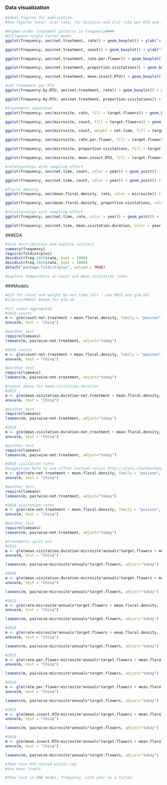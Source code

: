 ### Data visualization
```r
#Ideal figures for publication.
#Two figures total: 1(a) rate, (b) duration and 2(a) rate per RTU and (b) mean visitation rate per RTU - maybe I think there are other options.  ADD insect.RTU richness

#Higher-order treatment patterns in frequency####
#Collapsed single factor model
ggplot(frequency, aes(net.treatment, rate)) + geom_boxplot() + ylab("visitation rate") + facet_wrap(~year)

ggplot(frequency, aes(net.treatment, count)) + geom_boxplot() + ylab("visitations") + facet_wrap(~year)

ggplot(frequency, aes(net.treatment, rate.per.flower)) + geom_boxplot() + ylab("visitations per flower") + facet_wrap(~year)

ggplot(frequency, aes(net.treatment, proportion.visitations)) + geom_boxplot() + ylab("mean duration of visit per total duration recorded") + facet_wrap(~year)

ggplot(frequency, aes(net.treatment, mean.insect.RTU)) + geom_boxplot() + ylab("mean RTU richness") + facet_wrap(~year)

#net treatment per RTU
ggplot(frequency.by.RTU, aes(net.treatment, rate)) + geom_boxplot() + ylab("visitation rate") + facet_wrap(~insect.RTU*year)

ggplot(frequency.by.RTU, aes(net.treatment, proportion.visitations)) + geom_boxplot() + ylab("mean duration of visit per total duration recorded") + facet_wrap(~insect.RTU*year)

#Treatments separated
ggplot(frequency, aes(microsite, rate, fill = target.flowers)) + geom_boxplot() + facet_wrap(~year) + scale_fill_brewer(palette = "YlGn")

ggplot(frequency, aes(microsite, count, fill = target.flowers)) + geom_boxplot() + facet_wrap(~year) + scale_fill_brewer(palette = "YlGn")

ggplot(frequency, aes(microsite, count, weight = net.time, fill = target.flowers)) + geom_histogram(stat="identity") + facet_wrap(~year) + scale_fill_brewer(palette = "YlGn")

ggplot(frequency, aes(microsite, rate.per.flower, fill = target.flowers)) + geom_boxplot() + facet_wrap(~year) + scale_fill_brewer(palette = "YlGn")

ggplot(frequency, aes(microsite, proportion.visitations, fill = target.flowers)) + geom_boxplot() + facet_wrap(~year) + scale_fill_brewer(palette = "YlGn")

ggplot(frequency, aes(microsite, mean.insect.RTU, fill = target.flowers)) + geom_boxplot() + facet_wrap(~year) + scale_fill_brewer(palette = "YlGn")

#relationships with sampling effort
ggplot(frequency, aes(net.time, count, color = year)) + geom_point()

ggplot(frequency, aes(net.time, count, color = year)) + geom_point() + facet_wrap(~microsite)

#floral density
ggplot(frequency, aes(mean.floral.density, rate, color = microsite)) + geom_point() + facet_wrap(~year)

ggplot(frequency, aes(mean.floral.density, proportion.visitations, color = microsite)) + geom_point() + facet_wrap(~year)

#relationships with sampling effort
ggplot(frequency, aes(net.time, rate, color = year)) + geom_point() + facet_wrap(~microsite*target.flowers)

ggplot(frequency, aes(net.time, mean.visitation.duration, color = year)) + geom_point() + facet_wrap(~microsite*target.flowers)

```

###EDA
```r
#test distributions and explore outliers
summary(frequency)
require(fitdistrplus)
descdist(freq.2015$rate, boot = 1000)
descdist(freq.2016$rate, boot = 1000)
detach("package:fitdistrplus", unload = TRUE)

#explore temperature on count and mean visitation rates


```

###Models
```r
#GLM for count and weight by net.time (alt - use MASS and glm.nb)
#library(MASS) #need for glm.nb

#all codes aggregated
#2015 counts
m <- glm(count~net.treatment + mean.floral.density, family = "poisson", weight = net.time, data = freq.2015)
anova(m, test = "Chisq") 

#posthoc test
require(lsmeans)
lsmeans(m, pairwise~net.treatment, adjust="tukey")

#2016 counts
m <- glm(count~net.treatment + mean.floral.density, family = "poisson", weight = net.time, data = freq.2016)
anova(m, test = "Chisq") 

#posthoc test
require(lsmeans)
lsmeans(m, pairwise~net.treatment, adjust="tukey")

#repeat above for mean.visitation.duration
#2015
m <- glm(mean.visitation.duration~net.treatment + mean.floral.density, family = "gaussian", weight = net.time, data = freq.2015)
anova(m, test = "Chisq") 

#posthoc test
require(lsmeans)
lsmeans(m, pairwise~net.treatment, adjust="tukey")

#2016
m <- glm(mean.visitation.duration~net.treatment + mean.floral.density, family = "gaussian", weight = net.time, data = freq.2016)
anova(m, test = "Chisq") 

#posthoc test
require(lsmeans)
lsmeans(m, pairwise~net.treatment, adjust="tukey")

#2015 visitation rates 
#suggestion here to use offset instead ratios http://stats.stackexchange.com/questions/164889/how-to-deal-with-non-integer-warning-from-negative-binomial-glm
m <- glm(rate~net.treatment + mean.floral.density, family = "poisson", data = freq.2015)
anova(m, test = "Chisq") 

#posthoc test
require(lsmeans)
lsmeans(m, pairwise~net.treatment, adjust="tukey")

#2016 visitation rates 
m <- glm(rate~net.treatment + mean.floral.density, family = "poisson", data = freq.2016)
anova(m, test = "Chisq") 

#posthoc test
require(lsmeans)
lsmeans(m, pairwise~net.treatment, adjust="tukey")

#treatments split out
#2015
m <- glm(mean.visitation.duration~microsite*annuals*target.flowers + mean.floral.density, family = "gaussian", weight = net.time, data = freq.2015)
anova(m, test = "Chisq") 

lsmeans(m, pairwise~microsite*annuals*target.flowers, adjust="tukey")

#2016
m <- glm(mean.visitation.duration~microsite*annuals*target.flowers + mean.floral.density, family = "gaussian", weight = net.time, data = freq.2016)
anova(m, test = "Chisq") 

lsmeans(m, pairwise~microsite*annuals*target.flowers, adjust="tukey")

#2015
m <- glm(rate~microsite*annuals*target.flowers + mean.floral.density, family = "gaussian", weight = net.time, data = freq.2015)
anova(m, test = "Chisq") 

lsmeans(m, pairwise~microsite*annuals*target.flowers, adjust="tukey")

#2016
m <- glm(rate~microsite*annuals*target.flowers + mean.floral.density, family = "gaussian", weight = net.time, data = freq.2016)
anova(m, test = "Chisq") 

lsmeans(m, pairwise~microsite*annuals*target.flowers, adjust="tukey")

#2015
m <- glm(rate.per.flower~microsite*annuals*target.flowers + mean.floral.density, family = "gaussian", weight = net.time, data = freq.2015)
anova(m, test = "Chisq") 

lsmeans(m, pairwise~microsite*annuals*target.flowers, adjust="tukey")

#2016
m <- glm(rate.per.flower~microsite*annuals*target.flowers + mean.floral.density, family = "gaussian", weight = net.time, data = freq.2016)
anova(m, test = "Chisq") 

lsmeans(m, pairwise~microsite*annuals*target.flowers, adjust="tukey")

#2015
m <- glm(mean.insect.RTU~microsite*annuals*target.flowers + mean.floral.density, family = "gaussian", weight = net.time, data = freq.2015)
anova(m, test = "Chisq") 

lsmeans(m, pairwise~microsite*annuals*target.flowers, adjust="tukey")

#2016
m <- glm(mean.insect.RTU~microsite*annuals*target.flowers + mean.floral.density, family = "gaussian", weight = net.time, data = freq.2016)
anova(m, test = "Chisq") 

lsmeans(m, pairwise~microsite*annuals*target.flowers, adjust="tukey")

#Then test RTU nested within rep
#too many levels

#Then test in ONE model, frequency, with year as a factor.

```
